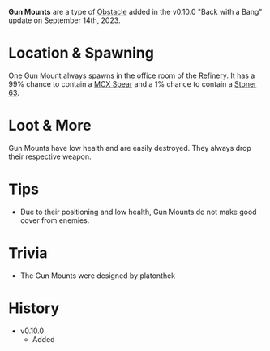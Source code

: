 **Gun Mounts** are a type of [Obstacle](/obstacles) added in the v0.10.0 "Back with a Bang" update on September 14th, 2023.

# Location & Spawning
One Gun Mount always spawns in the office room of the [Refinery](/buildings/refinery). It has a 99% chance to contain a [MCX Spear](/weapons/guns/mcx_spear) and a 1% chance to contain a [Stoner 63](/weapons/guns/stoner_63).

# Loot & More
Gun Mounts have low health and are easily destroyed. They always drop their respective weapon.

# Tips
- Due to their positioning and low health, Gun Mounts do not make good cover from enemies.

# Trivia
- The Gun Mounts were designed by platonthek

# History
- v0.10.0
    - Added